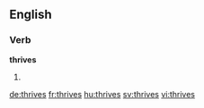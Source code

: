 ==English==

===Verb===
'''thrives'''

# {{en-third-person singular of|thrive}}

[[de:thrives]]
[[fr:thrives]]
[[hu:thrives]]
[[sv:thrives]]
[[vi:thrives]]